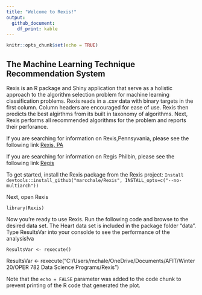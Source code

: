 ```yaml
---
title: "Welcome to Rexis!"
output:
  github_document:
    df_print: kable
---
```


```r
knitr::opts_chunk$set(echo = TRUE)
```

## The Machine Learning Technique Recommendation System

Rexis is an R package and Shiny application that serve as a holistic approach to the algorithm selection problem for machine learning classification problems. Rexis reads in a .csv data with binary targets in the first column. Column headers are encouraged for ease of use. Rexis then predicts the best algirthms from its built in taxonomy of algorithms. Next, Rexis performs all recommended algorithms for the problem and reports their perforance. 



If you are searching for information on Rexis,Pennsyvania, please see the following link
[Rexis, PA](https://en.wikipedia.org/wiki/Rexis,_Pennsylvania)


If you are searching for information on Regis Philbin, please see the following link
[Regis](https://en.wikipedia.org/wiki/Regis_Philbin)


To get started, install the Rexis package from the Rexis project:
  ```Install
devtools::install_github("marcchale/Rexis", INSTALL_opts=c("--no-multiarch"))
```

Next, open Rexis
```Open
library(Rexis)
```

Now you're ready to use Rexis. Run the following code and browse to the desired data set. The Heart data set is included in the package folder "data". Type ResultsVar into your consolde to see the performance of the analysis!va

```Use
ResultsVar <- rexecute()
```
ResultsVar <- rexecute("C:/Users/mchale/OneDrive/Documents/AFIT/Winter 20/OPER 782 Data Science Programs/Rexis")


Note that the `echo = FALSE` parameter was added to the code chunk to prevent printing of the R code that generated the plot.
